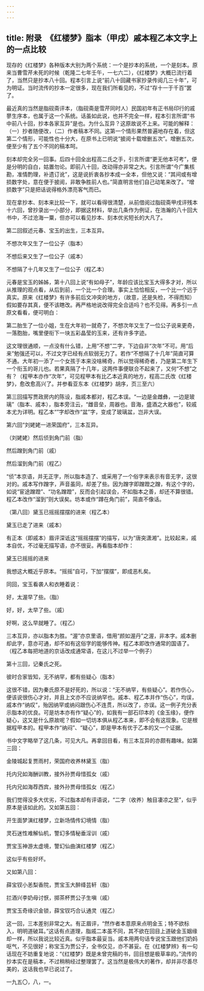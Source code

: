```yaml
---
---
---
```

title: 附录　《红楼梦》脂本（甲戌）戚本程乙本文字上的一点比较
---




现存的《红楼梦》各种版本大别为两个系统：一个是抄本的系统，一个是刻本。原来当曹雪芹未死的时候（乾隆二七年壬午，一七六二），《红楼梦》大概已流行着了，当然只是抄本八十回。程本引言上说“前八十回藏书家抄录传阅几三十年”，可为明证。当时流传的抄本一定很多，现在我们所看见的，不过“存十一于千百”罢了。

最近真的当然是脂砚斋评本，（脂砚斋是雪芹同时人）民国初年有正书局印行的戚蓼生序本，也属于这一个系统。话虽如此说，也并不完全一样，程本引言所谓“书中前八十回，抄本各家互异”是也。为什么互异？这原故说不上来。可能的解释：（一）抄者随便改，（二）作者稿本不同。这第一个情形果然普遍地存在着，但这第二个情形，可能性也十分大，在原书上已明说“披阅十载增删五次”。增删五次，便至少有了五个不同的稿本呵。

刻本却完全另一回事。后四十回全出程高二氏之手，引言所谓“更无他本可考”，便是分明的自白，姑置勿论。即前八十回，改动得亦非常之大。引言所谓“今广集核勘，准情酌理，补遗订讹”，这是说折衷各抄本成一全本，但他又说：“其间或有增损数字处，意在便于披阅，非敢争胜前人也。”简直明言他们自己动笔来改了。“增损数字”只是把话说得格外漂亮客气而已。

现在拿抄本、刻本来比较一下，就可以看得很清楚，从前借阅过脂砚斋甲戌评残本十六回，曾抄录出一小部分，即据这材料，举出几条作为例证，在浩瀚的八十回大书中，不过沧海一粟，但亦可以看见抄本、刻本优劣短长的大凡了。

第二回叙述元春、宝玉的出生，三本互异。

不想次年又生了一位公子（脂本）

不想后来又生了一位公子（戚本）

不想隔了十几年又生了一位公子（程乙本）

元春是宝玉的姊姊，第十八回上说“有如母子”，年龄应该比宝玉大得多才对，所以从推理的观点看，从后到前，一个比一个合理。事实上恰恰相反，一个比一个远于真实。原来《红楼梦》有许多前后文冲突的地方，（故意，还是失检，不得而知）假如要存其真，便不该瞎改。再严格地说改得完全合适吗？也不见得。再多引一点原文看看，便可明白：

第二胎生了一位小姐，生在大年初一就奇了，不想次年又生了一位公子说来更奇，一落胞胎，嘴里便衔下一块五彩晶莹的玉来，还有许多字迹。

这文理很通顺，一点没有什么错，上用“不想”二字，下边自非“次年”不可。用“后来”勉强还可以，不过文字已经有点软弱无力了。若作“不想隔了十几年”简直可算不通。大年初一添了一个女孩于本来没啥稀奇，所以觉得稀奇者，乃是第二年生下一个衔玉的哥儿也。若果真隔了十几年，这两件事便联合不起来了，又何“不想”之有？（程甲本亦作“次年”，可见程甲本有比乙本近真的地方，程高二氏改《红楼梦》，愈改愈高兴了。并参看亚东本《红楼梦》胡序，页三至六）

第三回描写贾政房内的陈设，脂戚本都对，程乙本误。“一边是金雌彝，一边是玻璃”（脂本、戚本），脂本旁注云，“雌音垒，周器也。音海，盛酒之大器也”，较戚本尤为详明。程乙本“”字却改作“盆”字，变成了玻璃盆，岂非大误。

第六回“刘姥姥一进荣国府”，三本互异。

（刘姥姥）然后侦到角门前（脂）

然后蹭到角门前（戚）

然后溜到角门前（程乙）

“侦”本京语，并无正字，所以脂本造了、或采用了一个俗字来表示有音无字，这很对的。戚本写作蹭字，声音虽同，却差了些。因为蹭字即蹭蹬之蹭，有这个字的，如说“宦途蹭蹬”、“功名蹭蹬”，反而会引起误会，不如脂本之善，却还不算很错。程乙本改作“溜到”则大误矣。坊本或作“蹲在角门前”，简直不像话。

（第八回）黛玉已摇摇摆摆的进来（程乙本）

黛玉已走了进来（戚本）

有正本（即戚本）眉评深诋这“摇摇摆摆”的描写，以为“唐突潇湘”。比较起来，戚本自优，不过毫无描写语，亦不很妥。再看脂本却作：

黛玉已摇摇的进来

我想这大概近乎原本。“摇摇”自可，下加“摆摆”，即成恶札矣。

同回，宝玉看袭人和衣睡着说：

好，太渥早了些。（脂）

好，好，太早了些。（戚）

好啊，这么早就睡了。（程乙）

三本互异，亦以脂本为胜。“渥”亦京里语，借用“颜如渥丹”之渥，非本字。戚本删却此字，意亦可通，却不如有这俗字的能够传神。程乙本即改作通常的国语了。（程乙本每把地道的京话改成通常语，在这儿不过举一个例子）

第十三回，记秦氏之死。

彼时合家皆知，无不纳罕，都有些疑心（脂本）

这很不错，因为秦氏原不是好死的，所以说：“无不纳罕，有些疑心”。若作伤心，便该说很伤心才对，并且上文亦不应说纳罕也。戚本、程乙本并作“伤心”，均误，戚本作“纳叹”，殆因纳罕或纳闷跟伤心不连贯，所以改了，亦误。这一例子充分表示脂本的优良。可是坊本亦有作“疑心”的，如我有一部石印本的《金玉缘》，便作疑心，这又是什么原故呢？假如一切坊本俱从程乙本来，即不会有这现象。它是根据程甲本的。程甲本作“纳闷”、“疑心”，即是甲本有优于乙本的又一个证据。

书中文字略举了这几条，可见大凡。再拿回目看，有三本互异的亦颇有趣味。如第三回：

金陵城起复贾雨村，荣国府收养林黛玉（脂）

托内兄如海酬训教，接外孙贾母惜孤女（戚）

托内兄如海荐西宾，接外孙贾母惜孤女（程乙）

我们觉得没多大优劣，不过脂本却有评语说，“二字（收养）触目凄凉之至”，似乎原本是该如此的。又如第五回：

开生面梦演红楼梦，立新场情传幻境情（脂）

灵石迷性难解仙机，警幻多情秘垂淫训（戚）

贾宝玉神游太虚境，警幻仙曲演红楼梦（程乙）

这似乎有些好坏。

又如第八回：

薛宝钗小恙梨香院，贾宝玉大醉绛芸轩（脂）

拦酒兴李奶母讨恹，掷茶杯贾公子生嗔（戚）

贾宝玉奇缘识金锁，薛宝钗巧合认通灵（程乙）

这一回，三本差别非常之大。有正眉评，“然作者本意原来点明金玉；特不欲标入，明明道破耳。”这话有点道理，脂戚二本虽不同，其不欲在回目上道破金玉姻缘却一样，所以我说比较近真。似乎脂本最妥当。戚本用两句话专说宝玉跟他们奶妈呕气，不见很好；称宝玉为贾公子，全书仅见，亦不甚妥。在《红楼梦辨》有一句话现在不妨重复地说：“《红楼梦》既是未曾完稿的书，回目想是极草率的。”流传的抄本实在是稿本，不过稍稍经过整理罢了。这当然是极伟大的著作，却并非尽善尽美的，这话我也早已说过了。

一九五〇，八，一。